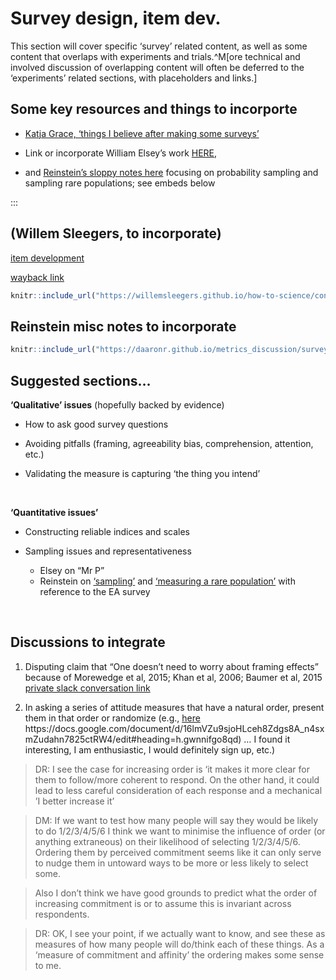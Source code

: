 # Survey design, item dev. {#surveydesign}

This section will cover specific 'survey' related content, as well as some content that overlaps with experiments and trials.^M[ore technical and involved discussion of overlapping content will often be deferred to the 'experiments' related sections, with placeholders and links.]


## Some key resources and things to incorporte


- [Katja Grace, 'things I believe after making some surveys'](https://www.lesswrong.com/posts/oyKzz7bvcZMEPaDs6/survey-advice)   


-  Link or incorporate William Elsey's work [HERE](https://willemsleegers.github.io/how-to-science/content/methodology/survey-design/),

- and [Reinstein's sloppy notes here](https://daaronr.github.io/metrics_discussion/surveys.html) focusing on probability sampling and sampling rare populations; see embeds below

:::


## (Willem Sleegers, to incorporate)

[item development](https://willemsleegers.github.io/how-to-science/content/methodology/survey-design/item-development.html)

[wayback link](https://web.archive.org/web/20220630084700/https://willemsleegers.github.io/how-to-science/content/methodology/survey-design/item-development.html)

```r

knitr::include_url("https://willemsleegers.github.io/how-to-science/content/methodology/survey-design/item-development.html")

```

## Reinstein misc notes to incorporate {-}

```r

knitr::include_url("https://daaronr.github.io/metrics_discussion/surveys.html")

```

## Suggested sections...

**'Qualitative' issues** (hopefully backed by evidence)

- How to ask good survey questions

- Avoiding pitfalls (framing, agreeability bias, comprehension, attention,  etc.)

- Validating the measure is capturing 'the thing you intend'

\

**'Quantitative issues'**

- Constructing reliable indices and scales

- Sampling issues and representativeness
   - Elsey on "Mr P"
   - Reinstein on ['sampling'](https://daaronr.github.io/metrics_discussion/surveys.html#survey-samplingintake) and ['measuring a rare population'](https://daaronr.github.io/metrics_discussion/surveys.html#jazz-case) with reference to the EA survey

\




## Discussions to integrate


1. Disputing claim that "One doesn't need to worry about framing effects" because of Morewedge et al, 2015; Khan et al, 2006; Baumer et al, 2015 [private slack conversation link](https://rethinkpriorities.slack.com/archives/G01962YABHB/p1655407493604669)


2. In asking a series of attitude measures that have a natural order, present them in that order or randomize (e.g., [here](https://docs.google.com/document/d/16lmVZu9sjoHLceh8Zdgs8A_n4sxmZudahn7825ctRW4/edit#heading=h.gwnnifgo8qd)  https://docs.google.com/document/d/16lmVZu9sjoHLceh8Zdgs8A_n4sxmZudahn7825ctRW4/edit#heading=h.gwnnifgo8qd) ... I found it interesting, I am enthusiastic, I would definitely sign up, etc.)

> DR:   I see the case for increasing order is 'it makes it more clear for them to follow/more coherent to respond.  On the other hand, it could lead to less careful consideration of each response and a mechanical 'I better increase it'

> DM: If we want to test how many people will say they would be likely to do 1/2/3/4/5/6 I think we want to minimise the influence of order (or anything extraneous) on their likelihood of selecting 1/2/3/4/5/6. Ordering them by perceived commitment seems like it can only serve to nudge them in untoward ways to be more or less likely to select some.

> Also I don't think we have good grounds to predict what the order of increasing commitment is or to assume this is invariant across respondents.

> DR: OK, I see your point, if we actually  want to know, and see these as measures of how many people will do/think each of these things. As a 'measure of commitment and affinity' the ordering makes some sense to me.

